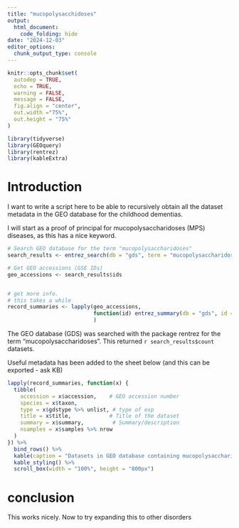 ```yaml
---
title: "mucopolysacchidoses"
output:
  html_document:
    code_folding: hide
date: "2024-12-03"
editor_options: 
  chunk_output_type: console
---
```


```r
knitr::opts_chunk$set(
  autodep = TRUE,
  echo = TRUE,
  warning = FALSE,
  message = FALSE,
  fig.align = "center", 
  out.width ="75%", 
  out.height = "75%"
)
```

```r
library(tidyverse)
library(GEOquery)
library(rentrez)
library(kableExtra)
```

# Introduction

I want to write a script here to be able to recursively obtain all the dataset metadata in the GEO database for the childhood dementias. 

I will start as a proof of principal for mucopolysaccharidoses (MPS) diseases, as this has a nice keyword. 

```r
# Search GEO database for the term "mucopolysaccharidoses"
search_results <- entrez_search(db = "gds", term = "mucopolysaccharidoses")

# Get GEO accessions (GSE IDs)
geo_accessions <- search_results$ids


# get more info. 
# this takes a while
record_summaries <- lapply(geo_accessions, 
                           function(id) entrez_summary(db = "gds", id = id)
                           )
```

The GEO database (GDS) was searched with the package rentrez for the term "mucopolysaccharidoses". This returned `r search_results$count` datasets. 

Useful metadata has been added to the sheet below (and this can be exported - ask KB)

```r
lapply(record_summaries, function(x) {
  tibble(
    accession = x$accession,    # GEO accession number
    species = x$taxon,
    type = x$gdstype %>% unlist, # type of exp
    title = x$title,            # Title of the dataset
    summary = x$summary,         # Summary/description
    nsamples = x$samples %>% nrow
  )
}) %>% 
  bind_rows() %>% 
  kable(caption = "Datasets in GEO database containing mucopolysaccharidoses") %>% 
  kable_styling() %>% 
  scroll_box(width = "100%", height = "800px")
```

# conclusion 
This works nicely. Now to try expanding this to other disorders

